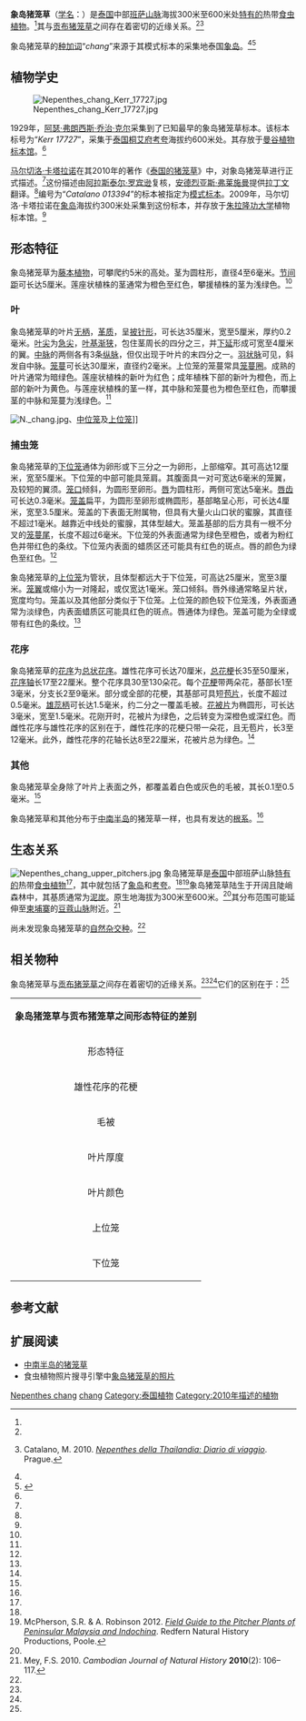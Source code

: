 {{noteTA
|G1=Carnivorous Plant
}}

{{Speciesbox
| image = Nepenthes chang rosette.jpg
| image_caption = 象岛猪笼草的莲座状植株
|taxon=Nepenthes chang
|authority = [[马尔切洛·卡塔拉诺|M.Catal.]] (2010)<ref name=chang>Catalano, M. 2010. {{PDFlink|[http://www.marcellocatalano.com/desc.chang.pdf ''Nepenthes chang'' M. Catal. sp. nov.]}} In: ''[[泰国的猪笼草|Nepenthes della Thailandia: Diario di viaggio]]''. Prague. p. 38.</ref>
}}

'''象岛猪笼草'''（[[学名|学名]]：''{{lang|la|Nepenthes chang}}''）是[[泰国|泰国]]中部[[班萨山脉|班萨山脉]]{{small|（Banthad Mountains）}}海拔300米至600米处[[特有种|特有的]]热带[[食虫植物|食虫植物]]。<ref name=chang />其与[[贡布猪笼草|贡布猪笼草]]{{small|（''N. kampotiana''）}}之间存在着密切的近缘关系。<ref name=chang /><ref name=Catalano>{{it icon}} Catalano, M. 2010. ''[[泰国的猪笼草|Nepenthes della Thailandia: Diario di viaggio]]''. Prague.</ref>

象岛猪笼草的[[种加词|种加词]]“''chang''”来源于其模式标本的采集地泰国[[象岛_(泰国)|象岛]]。<ref name=chang /><ref>{{cite web | url=http://www.aipcnet.eu/Carnivorous_docs/New_species_2010_Mara_Guerini.pdf | title=2010: new species of Carnivorous Plants | publisher=Associazione Italiana Piante Carnivore | date=2011 | author=Guerini, M. | accessdate=2011-08-21 | archive-date=2012-03-30 | archive-url=https://web.archive.org/web/20120330190947/http://www.aipcnet.eu/Carnivorous_docs/New_species_2010_Mara_Guerini.pdf | dead-url=no }}</ref>

== 植物学史 ==
[[File:Nepenthes_chang_Kerr_17727.jpg|thumb]]

1929年，[[阿瑟·弗朗西斯·乔治·克尔|阿瑟·弗朗西斯·乔治·克尔]]采集到了已知最早的象岛猪笼草标本。该标本标号为“''Kerr 17727''”，采集于[[泰国|泰国]][[桐艾府|桐艾府]][[考夸|考夸]]{{small|（Khao Kuap）}}海拔约600米处。其存放于[[曼谷植物标本馆|曼谷植物标本馆]]{{small|（BK）}}。<ref name=chang />

[[马尔切洛·卡塔拉诺|马尔切洛·卡塔拉诺]]在其2010年的著作《[[泰国的猪笼草|泰国的猪笼草]]》中，对象岛猪笼草进行正式描述。<ref name=Catalano />这份描述由[[阿拉斯泰尔·罗宾逊|阿拉斯泰尔·罗宾逊]]复核，[[安德烈亚斯·弗莱施曼|安德烈亚斯·弗莱施曼]]{{small|（Andreas Fleischmann）}}提供[[拉丁文|拉丁文]]翻译。<ref name=chang />编号为“''Catalano 013394''”的标本被指定为[[模式标本|模式标本]]。2009年，马尔切洛·卡塔拉诺在[[象岛_(泰国)|象岛]]海拔约300米处采集到这份标本，并存放于[[朱拉隆功大学|朱拉隆功大学]]植物标本馆{{small|（BCU）}}。<ref name=chang />

== 形态特征 ==
象岛猪笼草为[[藤本植物|藤本植物]]，可攀爬约5米的高处。茎为圆柱形，直径4至6毫米。[[节间距|节间距]]可长达5厘米。莲座状植株的茎通常为橙色至红色，攀援植株的茎为浅绿色。<ref name=chang />

=== 叶 ===
象岛猪笼草的叶片[[wikt:无柄|无柄]]，[[wikt:革质|革质]]，呈[[wikt:披针形|披针形]]，可长达35厘米，宽至5厘米，厚约0.2毫米。[[叶尖|叶尖]]为[[wikt:急尖|急尖]]，[[叶基|叶基]][[wikt:渐狭|渐狭]]，包住茎周长的四分之三，并[[wikt:下延|下延]]形成可宽至4厘米的翼。[[中脉|中脉]]的两侧各有3条[[纵脉|纵脉]]，但仅出现于叶片的末四分之一。[[羽状脉|羽状脉]]可见，斜发自中脉。[[笼蔓|笼蔓]]可长达30厘米，直径约2毫米。上位笼的笼蔓常具[[笼蔓圈|笼蔓圈]]。成熟的叶片通常为暗绿色。莲座状植株的新叶为红色；成年植株下部的新叶为橙色，而上部的新叶为黄色。与莲座状植株的茎一样，其中脉和笼蔓也为橙色至红色，而攀援茎的中脉和笼蔓为浅绿色。<ref name=chang />

[[File:N._chang.jpg|thumb]]、[[中位捕虫笼|中位笼]]及[[上位捕虫笼|上位笼]]]]

=== 捕虫笼 ===
象岛猪笼草的[[下位捕虫笼|下位笼]]通体为卵形或下三分之一为卵形，上部缩窄。其可高达12厘米，宽至5厘米。下位笼的中部可能具笼肩。其腹面具一对可宽达6毫米的笼翼，及较短的翼须。[[笼口|笼口]]倾斜，为圆形至卵形。[[猪笼草#唇|唇]]为圆柱形，两侧可宽达5毫米。[[唇齿|唇齿]]可长达0.3毫米。[[笼盖|笼盖]]扁平，为圆形至卵形或椭圆形，基部略呈心形，可长达4厘米，宽至3.5厘米。笼盖的下表面无附属物，但具有大量火山口状的蜜腺，其直径不超过1毫米。越靠近中线处的蜜腺，其体型越大。笼盖基部的后方具有一根不分叉的[[笼蔓尾|笼蔓尾]]，长度不超过6毫米。下位笼的外表面通常为绿色至橙色，或者为粉红色并带红色的条纹。下位笼内表面的蜡质区还可能具有红色的斑点。唇的颜色为绿色至红色。<ref name=chang />

象岛猪笼草的[[上位捕虫笼|上位笼]]为管状，且体型都远大于下位笼，可高达25厘米，宽至3厘米。[[笼翼|笼翼]]或缩小为一对隆起，或仅宽达1毫米。笼口倾斜。唇外缘通常略呈片状，宽度均匀。笼盖以及其他部分类似于下位笼。上位笼的颜色较下位笼浅，外表面通常为淡绿色，内表面蜡质区可能具红色的斑点。唇通体为绿色。笼盖可能为全绿或带有红色的条纹。<ref name=chang />

=== 花序 ===
象岛猪笼草的[[花序|花序]]为[[总状花序|总状花序]]。雄性花序可长达70厘米，[[总花梗|总花梗]]长35至50厘米，[[花序轴|花序轴]]长17至22厘米。整个花序具30至130朵花。每个[[花梗|花梗]]带两朵花，基部长1至3毫米，分支长2至9毫米。部分或全部的花梗，其基部可具短[[苞片|苞片]]，长度不超过0.5毫米。[[雄蕊柄|雄蕊柄]]可长达1.5毫米，约二分之一覆盖毛被。[[花被片|花被片]]为椭圆形，可长达3毫米，宽至1.5毫米。花刚开时，花被片为绿色，之后转变为深橙色或深红色。而雌性花序与雄性花序的区别在于，雌性花序的花梗只带一朵花，且无苞片，长3至12毫米。此外，雌性花序的花轴长达8至22厘米，花被片总为绿色。<ref name=chang />

=== 其他 ===
象岛猪笼草全身除了叶片上表面之外，都覆盖着白色或灰色的毛被，其长0.1至0.5毫米。<ref name=Catalano />

象岛猪笼草和其他分布于[[中南半岛|中南半岛]]的猪笼草一样，也具有发达的[[根系|根系]]。<ref name=chang />

== 生态关系 ==
[[File:Nepenthes_chang_upper_pitchers.jpg|thumb]]
象岛猪笼草是[[泰国|泰国]]中部班萨山脉[[特有种|特有的]]热带[[食虫植物|食虫植物]]<ref name=chang />，其中就包括了[[象岛_(泰国)|象岛]]和[[考夸|考夸]]。<ref name=Catalano /><ref>McPherson, S.R. & A. Robinson 2012. ''[[西马来西亚与中南半岛的猪笼草野外指南|Field Guide to the Pitcher Plants of Peninsular Malaysia and Indochina]]''. Redfern Natural History Productions, Poole.</ref>象岛猪笼草陆生于开阔且陡峭森林中，其基质通常为[[泥炭|泥炭]]。原生地海拔为300米至600米。<ref name=chang />其分布范围可能延伸至[[柬埔寨|柬埔寨]]的[[豆蔻山脉|豆蔻山脉]]附近。<ref>Mey, F.S. 2010. {{PDFlink|[http://www.marcellocatalano.com/mey2010.pdf Introduction to the pitcher plants (''Nepenthes'') of Cambodia.]}} ''Cambodian Journal of Natural History'' '''2010'''(2): 106–117.</ref>

尚未发现象岛猪笼草的[[自然杂交种|自然杂交种]]。<ref name=Catalano />

== 相关物种 ==
象岛猪笼草与[[贡布猪笼草|贡布猪笼草]]之间存在着密切的近缘关系。<ref name=chang /><ref name=Catalano />它们的区别在于：<ref name=chang />

{| cellpadding="1" border="0" style="margin: 1em auto 1em auto; width:700px; border:1px #bbbbbb solid; font-size:85%; {{box-shadow|4px|4px|6px|#A0A0A0}} {{border-radius|5px}}"
|- align="center" bgcolor=#90ee90
| colspan="3" align="center" | '''象岛猪笼草与贡布猪笼草之间形态特征的差别'''{{small|（Nerz & Wistuba, 1994）}}
|- bgcolor=#eeffee
! 形态特征 !! 象岛猪笼草 !! 贡布猪笼草
|- 
| 雄性花序的花梗 || 基部带2朵花 || 只带1朵花
|- 
| 毛被 || 部分组织具毛被 || 无毛被
|- 
| 叶片厚度 || 约0.5毫米 || 约0.2毫米
|-
| 叶片颜色 || 新叶为黄色至红色 || 浅绿色
|-
| 上位笼 || 管状 || [[wikt:倒卵形|倒卵形]]或卵形
|-
| 下位笼 || 唇两侧较宽 || 唇宽度均匀
|}

== 参考文献 ==
{{reflist|2}}

== 扩展阅读 ==
{{refbegin|2}}
* [https://web.archive.org/web/20110911194649/http://www.marcellocatalano.com/indochina.html 中南半岛的猪笼草]
* 食虫植物照片搜寻引擎中[http://cpphotofinder.com/nepenthes-chang-4297.html 象岛猪笼草的照片]{{Wayback|url=http://cpphotofinder.com/nepenthes-chang-4297.html |date=20110519061648 }}
{{commons-inline|Nepenthes chang|象岛猪笼草}}
{{wikispecies-inline|Nepenthes chang|象岛猪笼草}}
{{refend}}

{{猪笼草属}}
{{Taxonbar|from=Q4247027}}

[[Category:亚洲食虫植物|Nepenthes chang]]
[[Category:猪笼草属|chang]]
[[Category:泰国植物|Category:泰国植物]]
[[Category:2010年描述的植物|Category:2010年描述的植物]]